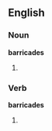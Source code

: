 ==English==

===Noun===
'''barricades'''

# {{plural of|[[barricade]]}}

===Verb===
'''barricades'''

# {{third-person singular of|[[barricade]]}}